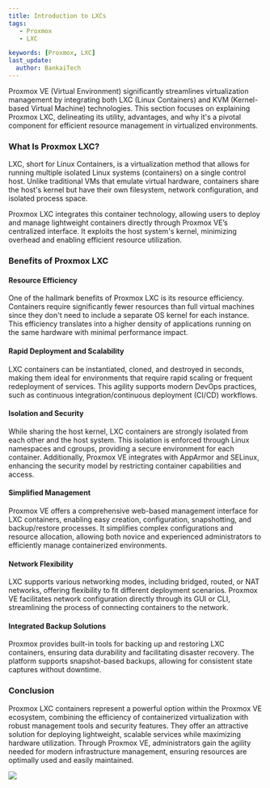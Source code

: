 ---
title: Introduction to LXCs
tags:
   - Proxmox
   - LXC

keywords: [Proxmox, LXC]
last_update:
  author: BankaiTech
---

Proxmox VE (Virtual Environment) significantly streamlines virtualization management by integrating both LXC (Linux Containers) and KVM (Kernel-based Virtual Machine) technologies. This section focuses on explaining Proxmox LXC, delineating its utility, advantages, and why it's a pivotal component for efficient resource management in virtualized environments.

### **What Is Proxmox LXC?**

LXC, short for Linux Containers, is a virtualization method that allows for running multiple isolated Linux systems (containers) on a single control host. Unlike traditional VMs that emulate virtual hardware, containers share the host's kernel but have their own filesystem, network configuration, and isolated process space.

Proxmox LXC integrates this container technology, allowing users to deploy and manage lightweight containers directly through Proxmox VE’s centralized interface. It exploits the host system's kernel, minimizing overhead and enabling efficient resource utilization.

### **Benefits of Proxmox LXC**

#### **Resource Efficiency**
One of the hallmark benefits of Proxmox LXC is its resource efficiency. Containers require significantly fewer resources than full virtual machines since they don't need to include a separate OS kernel for each instance. This efficiency translates into a higher density of applications running on the same hardware with minimal performance impact.

#### **Rapid Deployment and Scalability**
LXC containers can be instantiated, cloned, and destroyed in seconds, making them ideal for environments that require rapid scaling or frequent redeployment of services. This agility supports modern DevOps practices, such as continuous integration/continuous deployment (CI/CD) workflows.

#### **Isolation and Security**
While sharing the host kernel, LXC containers are strongly isolated from each other and the host system. This isolation is enforced through Linux namespaces and cgroups, providing a secure environment for each container. Additionally, Proxmox VE integrates with AppArmor and SELinux, enhancing the security model by restricting container capabilities and access.

#### **Simplified Management**
Proxmox VE offers a comprehensive web-based management interface for LXC containers, enabling easy creation, configuration, snapshotting, and backup/restore processes. It simplifies complex configurations and resource allocation, allowing both novice and experienced administrators to efficiently manage containerized environments.

#### **Network Flexibility**
LXC supports various networking modes, including bridged, routed, or NAT networks, offering flexibility to fit different deployment scenarios. Proxmox VE facilitates network configuration directly through its GUI or CLI, streamlining the process of connecting containers to the network.

#### **Integrated Backup Solutions**
Proxmox provides built-in tools for backing up and restoring LXC containers, ensuring data durability and facilitating disaster recovery. The platform supports snapshot-based backups, allowing for consistent state captures without downtime.

### **Conclusion**

Proxmox LXC containers represent a powerful option within the Proxmox VE ecosystem, combining the efficiency of containerized virtualization with robust management tools and security features. They offer an attractive solution for deploying lightweight, scalable services while maximizing hardware utilization. Through Proxmox VE, administrators gain the agility needed for modern infrastructure management, ensuring resources are optimally used and easily maintained.

<a href="https://www.buymeacoffee.com/BankaiTech"><img src="https://img.buymeacoffee.com/button-api/?text=Buy me a beer&emoji=🍺&slug=BankaiTech&button_colour=FFDD00&font_colour=000000&font_family=Cookie&outline_colour=000000&coffee_colour=ffffff" /></a>
